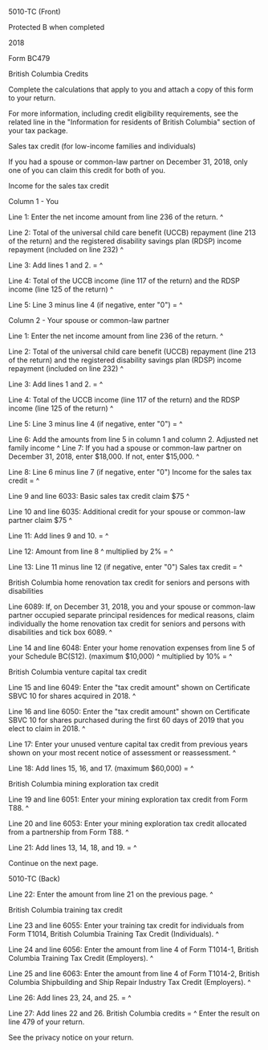 ﻿5010-TC (Front) 
 
Protected B when completed 
 
2018 
 
Form BC479 
 
British Columbia Credits 
 
Complete the calculations that apply to you and attach a copy of this form to 
your return. 
 
For more information, including credit eligibility requirements, see the 
related line in the "Information for residents of British Columbia" section 
of your tax package. 
 
Sales tax credit (for low-income families and individuals) 
 
If you had a spouse or common-law partner on December 31, 2018, only one of 
you can claim this credit for both of you. 
 
Income for the sales tax credit 
 
Column 1 - You 
 
Line 1: Enter the net income amount from line 236 of the return. ^
 
Line 2: Total of the universal child care benefit (UCCB) repayment (line 213 
of the return) and the registered disability savings plan (RDSP) income 
repayment (included on line 232) ^
 
Line 3: Add lines 1 and 2. = ^
 
Line 4: Total of the UCCB income (line 117 of the return) and the RDSP income 
(line 125 of the return) ^
 
Line 5: Line 3 minus line 4 (if negative, enter "0") = ^
 
Column 2 - Your spouse or common-law partner 
 
Line 1: Enter the net income amount from line 236 of the return. ^
 
Line 2: Total of the universal child care benefit (UCCB) repayment (line 213 
of the return) and the registered disability savings plan (RDSP) income 
repayment (included on line 232) ^
 
Line 3: Add lines 1 and 2. = ^
 
Line 4: Total of the UCCB income (line 117 of the return) and the RDSP income 
(line 125 of the return) ^
 
Line 5: Line 3 minus line 4 (if negative, enter "0") = ^
 
Line 6: Add the amounts from line 5 in column 1 and column 2. Adjusted net 
family income ^
Line 7: If you had a spouse or common-law partner on December 31, 2018, enter 
$18,000. If not, enter $15,000. ^
 
Line 8: Line 6 minus line 7 (if negative, enter "0") Income for the sales tax 
credit = ^
 
Line 9 and line 6033: Basic sales tax credit claim $75 ^
 
Line 10 and line 6035: Additional credit for your spouse or common-law 
partner claim $75 ^
 
Line 11: Add lines 9 and 10. = ^
 
Line 12: Amount from line 8 ^
multiplied by 2% = ^
 
Line 13: Line 11 minus line 12 (if negative, enter "0") Sales tax credit = ^
 
British Columbia home renovation tax credit for seniors and persons with 
disabilities 
 
Line 6089: If, on December 31, 2018, you and your spouse or common-law 
partner occupied separate principal residences for medical reasons, claim 
individually the home renovation tax credit for seniors and persons with 
disabilities and tick box 6089. ^
 
Line 14 and line 6048: Enter your home renovation expenses from line 5 of 
your Schedule BC(S12). (maximum $10,000) ^
multiplied by 10% = ^
 
British Columbia venture capital tax credit 
 
Line 15 and line 6049: Enter the "tax credit amount" shown on Certificate 
SBVC 10 for shares acquired in 2018. ^
 
Line 16 and line 6050: Enter the "tax credit amount" shown on Certificate 
SBVC 10 for shares purchased during the first 60 days of 2019 that you elect 
to claim in 2018. ^
 
Line 17: Enter your unused venture capital tax credit from previous years 
shown on your most recent notice of assessment or reassessment. ^
 
Line 18: Add lines 15, 16, and 17. (maximum $60,000) = ^
 
British Columbia mining exploration tax credit 
 
Line 19 and line 6051: Enter your mining exploration tax credit from Form 
T88. ^
 
Line 20 and line 6053: Enter your mining exploration tax credit allocated 
from a partnership from Form T88. ^
 
Line 21: Add lines 13, 14, 18, and 19. = ^
 
Continue on the next page. 
 
 
5010-TC (Back) 
 
Line 22: Enter the amount from line 21 on the previous page. ^
 
British Columbia training tax credit 
 
Line 23 and line 6055: Enter your training tax credit for individuals from 
Form T1014, British Columbia Training Tax Credit (Individuals). ^
 
Line 24 and line 6056: Enter the amount from line 4 of Form T1014-1, British 
Columbia Training Tax Credit (Employers). ^
 
Line 25 and line 6063: Enter the amount from line 4 of Form T1014-2, British 
Columbia Shipbuilding and Ship Repair Industry Tax Credit (Employers). ^
 
Line 26: Add lines 23, 24, and 25. = ^
 
Line 27: Add lines 22 and 26. British Columbia credits = ^
Enter the result on line 479 of your return. 
 
See the privacy notice on your return.
